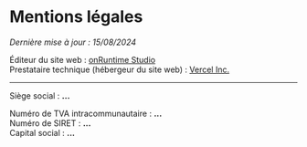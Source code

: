 # Mentions légales

*Dernière mise à jour : 15/08/2024*

Éditeur du site web : [onRuntime Studio](https://onruntime.com) <br />
Prestataire technique (hébergeur du site web) : [Vercel Inc.](https://vercel.com)

---

Siège social : **...**

Numéro de TVA intracommunautaire : **...** <br />
Numéro de SIRET : **...** <br />
Capital social : **...**

